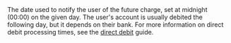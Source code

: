   
<ParamField body="ChargeDate" type="timestamp">     
The date used to notify the user of the future charge, set at midnight (00:00) on the given day. The user's account is usually debited the following day, but it depends on their bank. For more information on direct debit processing times, see the <a href="/guides/payment-methods/banking/direct-debit">direct debit</a> guide. 
</ParamField>